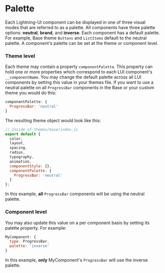 

<Meta title="Docs / Theming / Palette" />

# Palette
Each Lightning-UI component can be displayed in one of three visual modes that are referred to as a palette.
All components have three palette options: **neutral**, **brand**, and **inverse**. Each component has a default palette.
For example, Base theme `Buttons` and `ListItems` default to the neutral palette.
A component's palette can be set at the theme or component level.

### Theme level
Each theme may contain a property `componentPalette`. This property can hold one or more properties which correspond to each LUI component's `__componentName`.
You may change the default palette across all LUI components by setting this value in your themes file.
If you want to use a neutral palette on all `ProgressBar` components in the Base or your custom theme you would do this:

```js
componentPalette: {
  ProgressBar: 'neutral'
}
```
The resulting theme object would look like this:

```js
// Inside of themes/base/index.js
export default {
  color,
  layout,
  spacing,
  radius,
  typography,
  animation,
  componentStyle: {},
  componentPalette: {
    ProgressBar: 'neutral'
  }
};
```

In this example, **all** `ProgressBar` components will be using the neutral palette.

### Component level

You may also update this value on a per component basis by setting its palette property. For example:

```js
MyComponent: {
  type: ProgressBar,
  palette: 'inverse'
}
```
In this example, **only** MyComponent's `ProgressBar` will use the inverse palette.

